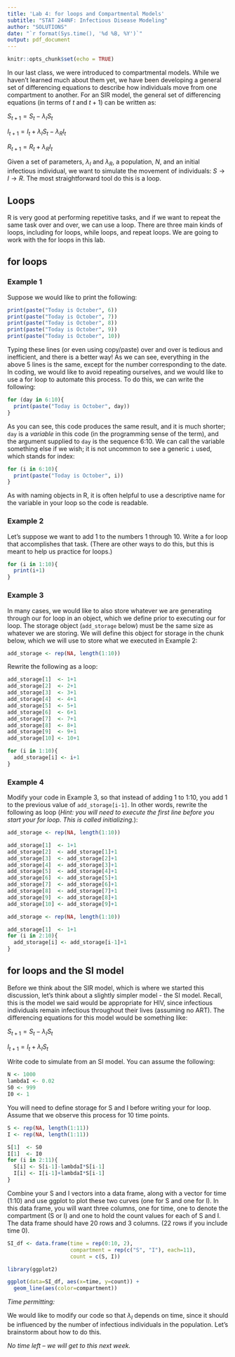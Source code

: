 ---
title: 'Lab 4: for loops and Compartmental Models'
subtitle: "STAT 244NF: Infectious Disease Modeling"
author: "SOLUTIONS"
date: "`r format(Sys.time(), '%d %B, %Y')`"
output: pdf_document
---

```{r setup, include=FALSE}
knitr::opts_chunk$set(echo = TRUE)
```

In our last class, we were introduced to compartmental models. While we haven't learned much about them yet, we have been developing a general set of differencing equations to describe how individuals move from one compartment to another. For an SIR model, the general set of differencing equations (in terms of $t$ and $t+1$) can be written as:

$S_{t+1}=S_t-\lambda_IS_t$

$I_{t+1}=I_t+\lambda_IS_t-\lambda_RI_t$

$R_{t+1}=R_t+\lambda_RI_t$

Given a set of parameters, $\lambda_I$ and $\lambda_R$, a population, $N$, and an initial infectious individual, we want to simulate the movement of individuals: $S \rightarrow I \rightarrow R$. The most straightforward tool do this is a loop.  

## Loops

R is very good at performing repetitive tasks, and if we want to repeat the same task over and over, we can use a loop. There are three main kinds of loops, including for loops, while loops, and repeat loops. We are going to work with the for loops in this lab.

## for loops

### Example 1

Suppose we would like to print the following: 

```{r}
print(paste("Today is October", 6))
print(paste("Today is October", 7))
print(paste("Today is October", 8))
print(paste("Today is October", 9))
print(paste("Today is October", 10))
```

Typing these lines (or even using copy/paste) over and over is tedious and inefficient, and there is a better way! As we can see, everything in the above 5 lines is the same, except for the number corresponding to the date. In coding, we would like to avoid repeating ourselves, and we would like to use a for loop to automate this process. To do this, we can write the following: 

```{r}
for (day in 6:10){
  print(paste("Today is October", day))
}
```

As you can see, this code produces the same result, and it is much shorter; `day` is a *variable* in this code (in the programming sense of the term), and the argument supplied to `day` is the sequence 6:10. We can call the variable something else if we wish; it is not uncommon to see a generic `i` used, which stands for index:

```{r}
for (i in 6:10){
  print(paste("Today is October", i))
}
```

As with naming objects in R, it is often helpful to use a descriptive name for the variable in your loop so the code is readable. 

### Example 2

Let's suppose we want to add 1 to the numbers 1 through 10. Write a for loop that accomplishes that task. (There are other ways to do this, but this is meant to help us practice for loops.)

```{r}
for (i in 1:10){
  print(i+1)
}
```

### Example 3

In many cases, we would like to also store whatever we are generating through our for loop in an object, which we define prior to executing our for loop. The storage object (`add_storage` below) must be the same size as whatever we are storing. We will define this object for storage in the chunk below, which we will use to store what we executed in Example 2: 

```{r}
add_storage <- rep(NA, length(1:10))
```

Rewrite the following as a loop:

```{r}
add_storage[1]  <- 1+1
add_storage[2]  <- 2+1
add_storage[3]  <- 3+1
add_storage[4]  <- 4+1
add_storage[5]  <- 5+1
add_storage[6]  <- 6+1
add_storage[7]  <- 7+1
add_storage[8]  <- 8+1
add_storage[9]  <- 9+1
add_storage[10] <- 10+1
```

```{r}
for (i in 1:10){
  add_storage[i] <- i+1
}
```


### Example 4

Modify your code in Example 3, so that instead of adding 1 to 1:10, you add 1 to the previous value of `add_storage[i-1]`. In other words, rewrite the following as loop (*Hint: you will need to execute the first line before you start your for loop. This is called initializing.*):

```{r}
add_storage <- rep(NA, length(1:10))

add_storage[1]  <- 1+1
add_storage[2]  <- add_storage[1]+1
add_storage[3]  <- add_storage[2]+1
add_storage[4]  <- add_storage[3]+1
add_storage[5]  <- add_storage[4]+1
add_storage[6]  <- add_storage[5]+1
add_storage[7]  <- add_storage[6]+1
add_storage[8]  <- add_storage[7]+1
add_storage[9]  <- add_storage[8]+1
add_storage[10] <- add_storage[9]+1
```

```{r}
add_storage <- rep(NA, length(1:10))

add_storage[1]  <- 1+1
for (i in 2:10){
  add_storage[i] <- add_storage[i-1]+1
}
```


## for loops and the SI model 

Before we think about the SIR model, which is where we started this discussion, let's think about a slightly simpler model - the SI model. Recall, this is the model we said would be appropriate for HIV, since infectious individuals remain infectious throughout their lives (assuming no ART). The differencing equations for this model would be something like:

$S_{t+1}=S_t-\lambda_IS_t$

$I_{t+1}=I_t+\lambda_IS_t$

Write code to simulate from an SI model. You can assume the following:

```{r}
N <- 1000
lambdaI <- 0.02
S0 <- 999
I0 <- 1
```

You will need to define storage for S and I before writing your for loop. Assume that we observe this process for 10 time points.

```{r}
S <- rep(NA, length(1:11))
I <- rep(NA, length(1:11))

S[1]  <- S0
I[1]  <- I0
for (i in 2:11){
  S[i] <- S[i-1]-lambdaI*S[i-1]
  I[i] <- I[i-1]+lambdaI*S[i-1]
}
```

Combine your S and I vectors into a data frame, along with a vector for time (1:10) and use ggplot to plot these two curves (one for S and one for I). In this data frame, you will want three columns, one for time, one to denote the compartment (S or I) and one to hold the count values for each of S and I. The data frame should have 20 rows and 3 columns. (22 rows if you include time 0).

```{r}
SI_df <- data.frame(time = rep(0:10, 2),
                    compartment = rep(c("S", "I"), each=11),
                    count = c(S, I))

library(ggplot2)

ggplot(data=SI_df, aes(x=time, y=count)) + 
  geom_line(aes(color=compartment))
```

*Time permitting:*

We would like to modify our code so that $\lambda_I$ depends on time, since it should be influenced by the number of infectious individuals in the population. Let's brainstorm about how to do this.

*No time left -- we will get to this next week.*

